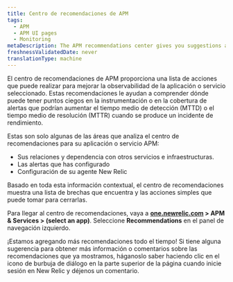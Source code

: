 ```yaml
---
title: Centro de recomendaciones de APM
tags:
  - APM
  - APM UI pages
  - Monitoring
metaDescription: The APM recommendations center gives you suggestions about how you might improve your application monitoring.
freshnessValidatedDate: never
translationType: machine
---
```


El centro de recomendaciones de APM proporciona una lista de acciones que puede realizar para mejorar la observabilidad de la aplicación o servicio seleccionado. Estas recomendaciones le ayudan a comprender dónde puede tener puntos ciegos en la instrumentación o en la cobertura de alertas que podrían aumentar el tiempo medio de detección (MTTD) o el tiempo medio de resolución (MTTR) cuando se produce un incidente de rendimiento.

Estas son solo algunas de las áreas que analiza el centro de recomendaciones para su aplicación o servicio APM:

* Sus relaciones y dependencia con otros servicios e infraestructuras.
* Las alertas que has configurado
* Configuración de su agente New Relic

Basado en toda esta información contextual, el centro de recomendaciones muestra una lista de brechas que encuentra y las acciones simples que puede tomar para cerrarlas.

Para llegar al centro de recomendaciones, vaya a <DoNotTranslate>**[one.newrelic.com](https://one.newrelic.com/all-capabilities) > APM & Services > (select an app)**</DoNotTranslate>. Seleccione <DoNotTranslate>**Recommendations**</DoNotTranslate> en el panel de navegación izquierdo.

¡Estamos agregando más recomendaciones todo el tiempo! Si tiene alguna sugerencia para obtener más información o comentarios sobre las recomendaciones que ya mostramos, háganoslo saber haciendo clic en el icono de burbuja de diálogo en la parte superior de la página cuando inicie sesión en New Relic y déjenos un comentario.